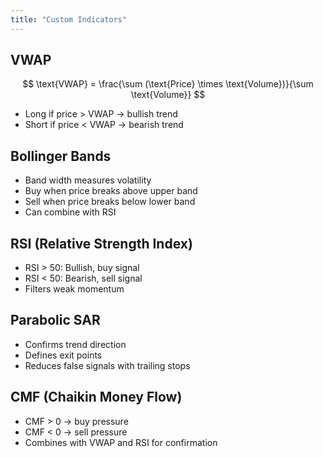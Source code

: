 ```yaml
---
title: "Custom Indicators"
---
```


## VWAP

$$
\text{VWAP} = \frac{\sum (\text{Price} \times \text{Volume})}{\sum \text{Volume}}
$$


- Long if price > VWAP → bullish trend
- Short if price < VWAP → bearish trend

## Bollinger Bands

- Band width measures volatility
- Buy when price breaks above upper band
- Sell when price breaks below lower band
- Can combine with RSI

## RSI (Relative Strength Index)

- RSI > 50: Bullish, buy signal
- RSI < 50: Bearish, sell signal
- Filters weak momentum

## Parabolic SAR

- Confirms trend direction
- Defines exit points
- Reduces false signals with trailing stops

## CMF (Chaikin Money Flow)

- CMF > 0 → buy pressure
- CMF < 0 → sell pressure
- Combines with VWAP and RSI for confirmation
